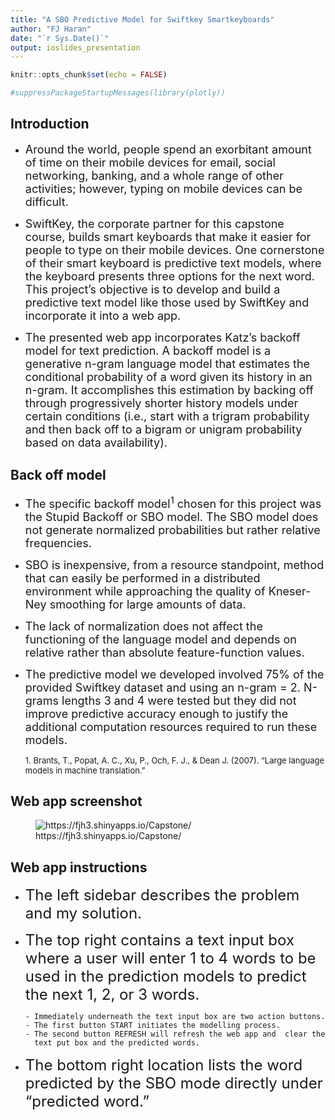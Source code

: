 ```yaml
---
title: "A SBO Predictive Model for Swiftkey Smartkeyboards"
author: "FJ Haran"
date: "`r Sys.Date()`"
output: ioslides_presentation
---
```


```r
knitr::opts_chunk$set(echo = FALSE)
```

```r
#suppressPackageStartupMessages(library(plotly))
```

## Introduction 
- <font size="4"> Around the world, people spend an exorbitant amount of time on their mobile devices for email, social networking, banking, and a whole range of other activities; however, typing on mobile devices can be difficult. </font>

- <font size="4"> SwiftKey, the corporate partner for this capstone course, builds smart 
keyboards that make it easier for people to type on their mobile devices. One cornerstone of their smart keyboard is predictive text models, where the keyboard presents three options for the next word. This project's objective is to develop and build a predictive text model like those used by SwiftKey and incorporate it into a web app. </font> 

- <font size="4"> The presented web app incorporates Katz's backoff model for text prediction. A backoff model is a generative n-gram language model that estimates the conditional probability of a word given its history in an n-gram. It accomplishes this estimation by backing off through progressively shorter history models under certain conditions (i.e., start with a trigram probability and then back off to a bigram or unigram probability based on data availability). </font>   

## Back off model
- <font size="4"> The specific backoff model^1^ chosen for this project was the 
Stupid Backoff or SBO model. The SBO model does not generate normalized 
probabilities but rather relative frequencies.</font>

- <font size="4"> SBO is inexpensive, from a resource standpoint, method that can easily be performed in a distributed environment while approaching the quality of Kneser-Ney smoothing for large amounts of data. </font>

- <font size="4"> The lack of normalization does not affect the functioning of the language model and depends on relative rather than absolute feature-function values. </font> 

- <font size="4"> The predictive model we developed involved 75% of the provided 
Swiftkey dataset and using an n-gram = 2. N-grams lengths 3 and 4 were tested but they did not improve predictive accuracy enough to justify the additional computation resources required to run these models. </font> 

  <font size="2"> 1. Brants, T., Popat, A. C., Xu, P., Och, F. J., & Dean J. 
(2007). "Large language models in machine translation." </font> 

## Web app screenshot
![https://fjh3.shinyapps.io/Capstone/](web_app_screenshot2.png)


## Web app instructions 
- <font size="5"> The left sidebar describes the problem and my solution. </font>

- <font size="5"> The top right contains a text input box where a user will enter 
1 to 4 words to be used in the prediction models to predict the next 1, 2, or 3 
words. </font>

      - Immediately underneath the text input box are two action buttons. 
      - The first button START initiates the modelling process. 
      - The second button REFRESH will refresh the web app and  clear the 
        text put box and the predicted words. 

- <font size="5"> The bottom right location lists the word predicted by the SBO 
mode directly under "predicted word." 
 </font>